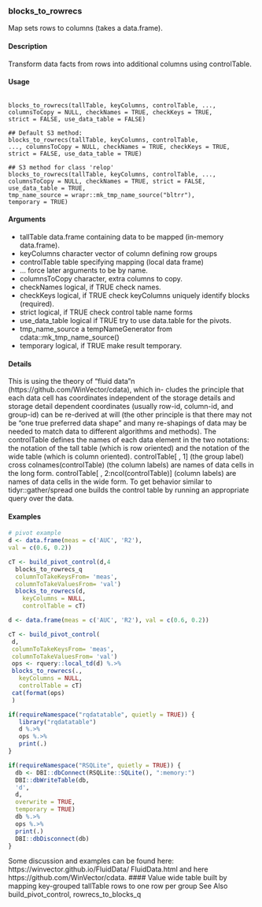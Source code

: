### blocks_to_rowrecs

Map sets rows to columns (takes a data.frame).

#### Description 

Transform data facts from rows into additional columns using controlTable.

#### Usage 
<pre><code>
blocks_to_rowrecs(tallTable, keyColumns, controlTable, ...,
columnsToCopy = NULL, checkNames = TRUE, checkKeys = TRUE,
strict = FALSE, use_data_table = FALSE)

## Default S3 method:
blocks_to_rowrecs(tallTable, keyColumns, controlTable,
..., columnsToCopy = NULL, checkNames = TRUE, checkKeys = TRUE,
strict = FALSE, use_data_table = TRUE)

## S3 method for class 'relop'
blocks_to_rowrecs(tallTable, keyColumns, controlTable, ...,
columnsToCopy = NULL, checkNames = TRUE, strict = FALSE,
use_data_table = TRUE,
tmp_name_source = wrapr::mk_tmp_name_source("bltrr"),
temporary = TRUE)
</code></pre>

#### Arguments 

* tallTable data.frame containing data to be mapped (in-memory data.frame).
* keyColumns character vector of column defining row groups
* controlTable table specifying mapping (local data frame)
* ... force later arguments to be by name.
* columnsToCopy character, extra columns to copy.
* checkNames logical, if TRUE check names.
* checkKeys logical, if TRUE check keyColumns uniquely identify blocks (required).
* strict logical, if TRUE check control table name forms
* use_data_table logical if TRUE try to use data.table for the pivots.
* tmp_name_source a tempNameGenerator from cdata::mk_tmp_name_source()
* temporary logical, if TRUE make result temporary.

#### Details 

This is using the theory of "fluid data"n (https://github.com/WinVector/cdata), which in-
cludes the principle that each data cell has coordinates independent of the storage details 
and storage detail dependent coordinates (usually row-id, column-id, and group-id) can be re-derived at will
(the other principle is that there may not be "one true preferred data shape" and many re-shapings
of data may be needed to match data to different algorithms and methods).
The controlTable defines the names of each data element in the two notations: the notation of the
tall table (which is row oriented) and the notation of the wide table (which is column oriented).
controlTable[ , 1] (the group label) cross colnames(controlTable) (the column labels) are names of
data cells in the long form. controlTable[ , 2:ncol(controlTable)] (column labels) are names of data
cells in the wide form. To get behavior similar to tidyr::gather/spread one builds the control table
by running an appropriate query over the data.



#### Examples 
```r
# pivot example
d <- data.frame(meas = c('AUC', 'R2'),
val = c(0.6, 0.2))

cT <- build_pivot_control(d,4
  blocks_to_rowrecs_q
  columnToTakeKeysFrom= 'meas',
  columnToTakeValuesFrom= 'val')
  blocks_to_rowrecs(d,
    keyColumns = NULL,
    controlTable = cT)

d <- data.frame(meas = c('AUC', 'R2'), val = c(0.6, 0.2))

cT <- build_pivot_control(
 d,
 columnToTakeKeysFrom= 'meas',
 columnToTakeValuesFrom= 'val')
 ops <- rquery::local_td(d) %.>%
 blocks_to_rowrecs(.,
   keyColumns = NULL,
   controlTable = cT)
 cat(format(ops)
 )

if(requireNamespace("rqdatatable", quietly = TRUE)) {
   library("rqdatatable")
   d %.>%
   ops %.>%
   print(.)
}

if(requireNamespace("RSQLite", quietly = TRUE)) {
  db <- DBI::dbConnect(RSQLite::SQLite(), ":memory:")
  DBI::dbWriteTable(db,
  'd',
  d,
  overwrite = TRUE,
  temporary = TRUE)
  db %.>%
  ops %.>%
  print(.)
  DBI::dbDisconnect(db)
}
```
Some discussion and examples  can be found here: https://winvector.github.io/FluidData/
FluidData.html and here https://github.com/WinVector/cdata.
#### Value
wide table built by mapping key-grouped tallTable rows to one row per group
See Also
build_pivot_control, rowrecs_to_blocks_q
